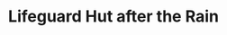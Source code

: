 ---
title: Lifeguard Hut after the Rain
media: 
dimensions: 18" x 24"
hero_image: ../../images/gallery/lifeguard_hut_after_the_rain.jpg
sale_status: Sold
---